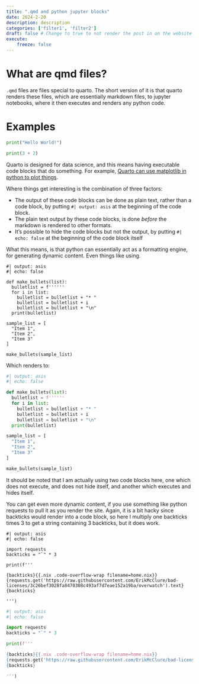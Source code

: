 ```yaml
---
title: ".qmd and python jupyter blocks"
date: 2024-2-20
description: description
categories: ['filter1', 'filter2']
draft: false # Change to true to not render the post in on the website
execute:
    freeze: false
---
```


# What are qmd files?

`.qmd` files are files special to quarto. The short version of it is that quarto renders these files, which are essentially markdown files, to jupyter notebooks, where it then executes and renders any python code. 

# Examples

```python
print("Hello World!")

print(3 + 2)
```


Quarto is designed for data science, and this means having executable code blocks that do something. For example, [Quarto can use matplotlib in python to plot things](https://quarto.org/docs/computations/python.html). 



Where things get interesting is the combination of three factors:

* The output of these code blocks can be done as plain text, rather than a code block, by putting `#| output: asis` at the beginning of the code block.
* The plain text output by these code blocks, is done _before_ the markdown is rendered to other formats.
* It's possible to hide the code blocks but not the output, by putting `#| echo: false` at the beginning of the code block itself

What this means, is that python can essentially act as a formatting engine, for generating dynamic content. Even things like using. 

```.python
#| output: asis
#| echo: false

def make_bullets(list):
  bulletlist = f''''''
  for i in list:
    bulletlist = bulletlist + "* "
    bulletlist = bulletlist + i
    bulletlist = bulletlist + "\n"
  print(bulletlist)

sample_list = [
  "Item 1",
  "Item 2",
  "Item 3"
]

make_bullets(sample_list)
```

Which renders to:

```python
#| output: asis
#| echo: false

def make_bullets(list):
  bulletlist = f''''''
  for i in list:
    bulletlist = bulletlist + "* "
    bulletlist = bulletlist + i
    bulletlist = bulletlist + "\n"
  print(bulletlist)

sample_list = [
  "Item 1",
  "Item 2",
  "Item 3"
]

make_bullets(sample_list)
```


It should be noted that I am actually using two code blocks here, one which does not execute, and does not hide itself, and another which executes and hides itself.

You can get even more dynamic content, if you use something like python requests to pull it as you render the site. Again, it is a bit hacky since backticks would render into a code block, so here I multiply one backticks times 3 to get a string containing 3 backticks, but it does work.

```.python
#| output: asis
#| echo: false

import requests
backticks = "`" * 3

print(f'''

{backticks}{{.nix .code-overflow-wrap filename=home.nix}}
{requests.get('https://raw.githubusercontent.com/ErikMcClure/bad-licenses/3c26bef3028fa8470308c493af7d7eae152a19ba/overwatch').text}
{backticks}

''')
```


```python
#| output: asis
#| echo: false

import requests
backticks = "`" * 3

print(f'''

{backticks}{{.nix .code-overflow-wrap filename=home.nix}}
{requests.get('https://raw.githubusercontent.com/ErikMcClure/bad-licenses/3c26bef3028fa8470308c493af7d7eae152a19ba/overwatch').text}
{backticks}

''')
```

